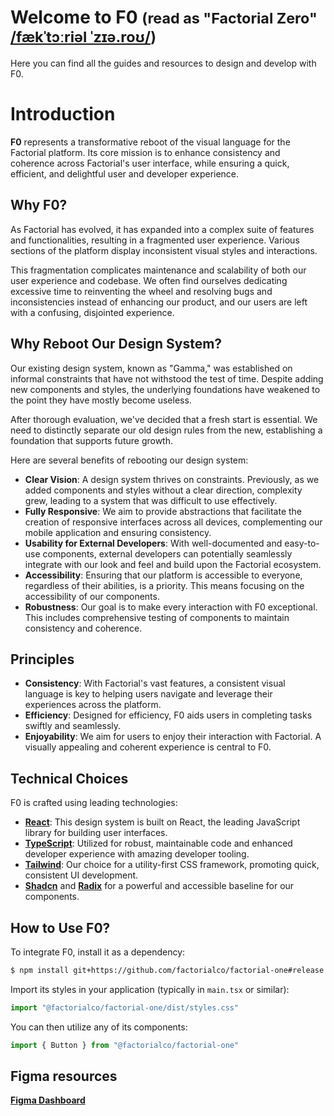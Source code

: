 
# Welcome to F0 <small>(read as "Factorial Zero" [/fækˈtɔːriəl ˈzɪə.roʊ/](https://ipa-reader.com/?text=f%C3%A6k%CB%88t%C9%94%CB%90ri%C9%99l%20%CB%88z%C9%AA%C9%99.ro%CA%8A))</small>

Here you can find all the guides and resources to design and develop with F0.

<Unstyled>
  <div className="mt-6 grid grid-cols-1 gap-6 pb-8 md:grid-cols-3">
    <FeatureCard
      icon={AnimatedIcon.RocketAnimated}
      title="Getting Started"
      description="Explore how to start with tutorials and getting started guides."
      href="/?path=/docs/components-maturity--documentation"
    />
    <FeatureCard
      icon={AnimatedIcon.BookAnimated}
      title="Foundations"
      description="Explore the foundations like colors, typography, or spacing."
      href="/?path=/docs/foundations-colors--documentation"
    />
    <FeatureCard
      icon={AnimatedIcon.FoldersAnimated}
      title="Components"
      description="Discover our comprehensive collection of UI components."
      href="/?path=/docs/components-actions-button--documentation"
    />
  </div>
</Unstyled>

# Introduction

**F0** represents a transformative reboot of the visual language for the
Factorial platform. Its core mission is to enhance consistency and coherence
across Factorial's user interface, while ensuring a quick, efficient, and
delightful user and developer experience.

## Why F0?

As Factorial has evolved, it has expanded into a complex suite of features and
functionalities, resulting in a fragmented user experience. Various sections of
the platform display inconsistent visual styles and interactions.

This fragmentation complicates maintenance and scalability of both our user
experience and codebase. We often find ourselves dedicating excessive time to
reinventing the wheel and resolving bugs and inconsistencies instead of
enhancing our product, and our users are left with a confusing, disjointed
experience.

## Why Reboot Our Design System?

Our existing design system, known as "Gamma," was established on informal
constraints that have not withstood the test of time. Despite adding new
components and styles, the underlying foundations have weakened to the point
they have mostly become useless.

After thorough evaluation, we've decided that a fresh start is essential. We
need to distinctly separate our old design rules from the new, establishing a
foundation that supports future growth.

Here are several benefits of rebooting our design system:

- **Clear Vision**: A design system thrives on constraints. Previously, as we
  added components and styles without a clear direction, complexity grew,
  leading to a system that was difficult to use effectively.
- **Fully Responsive**: We aim to provide abstractions that facilitate the
  creation of responsive interfaces across all devices, complementing our mobile
  application and ensuring consistency.
- **Usability for External Developers**: With well-documented and easy-to-use
  components, external developers can potentially seamlessly integrate with our
  look and feel and build upon the Factorial ecosystem.
- **Accessibility**: Ensuring that our platform is accessible to everyone,
  regardless of their abilities, is a priority. This means focusing on the
  accessibility of our components.
- **Robustness**: Our goal is to make every interaction with F0 exceptional.
  This includes comprehensive testing of components to maintain consistency and
  coherence.

## Principles

- **Consistency**: With Factorial's vast features, a consistent visual language
  is key to helping users navigate and leverage their experiences across the
  platform.
- **Efficiency**: Designed for efficiency, F0 aids users in completing tasks
  swiftly and seamlessly.
- **Enjoyability**: We aim for users to enjoy their interaction with Factorial.
  A visually appealing and coherent experience is central to F0.

## Technical Choices

F0 is crafted using leading technologies:

- **[React](https://react.dev/)**: This design system is built on React, the
  leading JavaScript library for building user interfaces.
- **[TypeScript](https://www.typescriptlang.org/)**: Utilized for robust,
  maintainable code and enhanced developer experience with amazing developer
  tooling.
- **[Tailwind](https://tailwindcss.com/)**: Our choice for a utility-first CSS
  framework, promoting quick, consistent UI development.
- **[Shadcn](https://ui.shadcn.com/)** and
  **[Radix](https://www.radix-ui.com/primitives)** for a powerful and accessible
  baseline for our components.

## How to Use F0?

To integrate F0, install it as a dependency:

```bash
$ npm install git+https://github.com/factorialco/factorial-one#release
```

Import its styles in your application (typically in `main.tsx` or similar):

```jsx
import "@factorialco/factorial-one/dist/styles.css"
```

You can then utilize any of its components:

```jsx
import { Button } from "@factorialco/factorial-one"
```

## Figma resources

**[Figma Dashboard](https://www.figma.com/files/1209519141454845458/team/1359486354120896816)**

